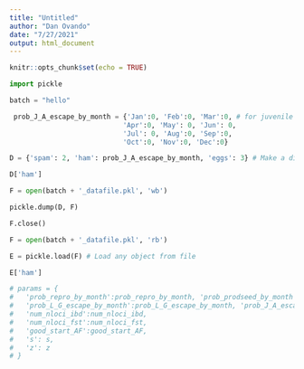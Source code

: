 ```yaml
---
title: "Untitled"
author: "Dan Ovando"
date: "7/27/2021"
output: html_document
---
```


```r
knitr::opts_chunk$set(echo = TRUE)
```

```python

import pickle

batch = "hello"

 prob_J_A_escape_by_month = {'Jan':0, 'Feb':0, 'Mar':0, # for juvenile and adult escape
                            'Apr':0, 'May': 0, 'Jun': 0, 
                            'Jul': 0, 'Aug':0, 'Sep':0, 
                            'Oct':0, 'Nov':0, 'Dec':0}

D = {'spam': 2, 'ham': prob_J_A_escape_by_month, 'eggs': 3} # Make a dictionary >>> D['spam'] 

D['ham']

F = open(batch + '_datafile.pkl', 'wb') 

pickle.dump(D, F) 

F.close() 

F = open(batch + '_datafile.pkl', 'rb')

E = pickle.load(F) # Load any object from file

E['ham']

# params = {
#   'prob_repro_by_month':prob_repro_by_month, 'prob_prodseed_by_month':prob_prodseed_by_month, 'prob_L_G_escape_by_month':prob_L_G_escape_by_month,
#   'prob_L_G_escape_by_month':prob_L_G_escape_by_month, 'prob_J_A_escape_by_month':prob_J_A_escape_by_month, 'num_aloci_stage':num_aloci_stage,
#   'num_nloci_ibd':num_nloci_ibd,
#   'num_nloci_fst':num_nloci_fst,
#   'good_start_AF':good_start_AF,
#   's': s,
#   'z': z
# }


```


